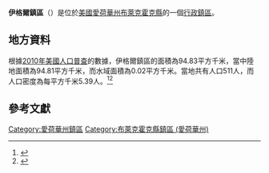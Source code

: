 {{noteTA
|G1=USState
|G2=地名
|G3=Unit
}}
{{Infobox settlement
|official_name            = 伊格爾鎮區
|native_name = Eagle Township
|settlement_type          = [[行政鎮區|行政鎮區]]
|image_skyline            = 
|imagesize                = 
|image_map                = Map highlighting Eagle Township, Black Hawk County, Iowa.svg
|mapsize                  = 250px
|pushpin_map  =USA Iowa
|pushpin_label = 伊格爾鎮區
|pushpin_label_position   = top
|pushpin_map_caption      = 伊格爾鎮區在愛荷華州的位置
|subdivision_type         = [[世界政區索引|國家]]
|subdivision_type1        = [[美国州份|州份]]
|subdivision_type2        = [[愛荷華州行政区划|縣]]
|subdivision_name         = [[美国|美国]]
|subdivision_name1        = [[愛荷華州|愛荷華州]]
|subdivision_name2        = [[布萊克霍克縣_(愛荷華州)|布萊克霍克縣]]
|elevation_ft             = 942
|elevation_m              = 287
|timezone                 = [[北美中部時區|北美中部時區]]
|area_total_km2           = 94.83
|area_land_km2            = 94.81
|area_water_km2           = 0.02
|area_total_sq_mi         = 
|area_land_sq_mi          = 
|area_water_sq_mi         = 
|population_as_of         = [[2010年美國人口普查|2010]]
|population_footnotes     = 
|population_total         = 511
|population_density_km2   = auto
|population_density_sq_mi = auto
|utc_offset               = -6
|coordinates              = {{coord|42|20|28|N|92|21|10|W|type:city_region:US-AL_source:GNS-enwiki|display=inline,title}}
| coor_pinpoint           = 
| coordinates_footnotes   = 
|timezone_DST             = CDT
|utc_offset_DST           = -5
|postal_code_type         = [[美國郵區編號|郵區編號]]
|postal_code              = 
|area_code                = {{link-en|电话区号319|Area code 319|319}}
|blank_name = [[地名信息系统|GNIS ID]]
|blank_info = 467747
}}
'''伊格爾鎮區'''（{{lang-en|Eagle Township}}）是位於[[美國|美國]][[愛荷華州|愛荷華州]][[布萊克霍克縣_(愛荷華州)|布萊克霍克縣]]的一個[[行政鎮區|行政鎮區]]。

== 地方資料 ==
根據[[2010年美國人口普查|2010年美國人口普查]]的數據，伊格爾鎮區的面積為94.83平方千米，當中陸地面積為94.81平方千米，而水域面積為0.02平方千米。當地共有人口511人，而人口密度為每平方千米5.39人。<ref name="GR8">{{cite web|url=http://factfinder2.census.gov|publisher=[[美国人口调查局|美国人口调查局]]|accessdate=2011-05-14|title=American FactFinder|archive-date=2013-09-11|archive-url=https://web.archive.org/web/20130911234518/http://factfinder2.census.gov/|dead-url=no}}</ref><ref>{{cite web|url=https://www.citypopulation.de/en/usa/iowa/admin/|title=USA: Iowa (Counties and Townships) - City Population}}</ref>

== 參考文獻 ==
{{reflist}}

{{布萊克霍克縣 (愛荷華州)}}

{{DEFAULTSORT:Eagle Township}}
[[Category:愛荷華州鎮區|Category:愛荷華州鎮區]]
[[Category:布萊克霍克縣鎮區_(愛荷華州)|Category:布萊克霍克縣鎮區 (愛荷華州)]]

{{Iowa-geo-stub}}